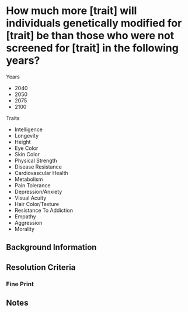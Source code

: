 
# How much more [trait] will individuals genetically modified for [trait] be than those who were not screened for [trait] in the following years?

Years

* 2040
* 2050
* 2075
* 2100

Traits

* Intelligence
* Longevity
* Height
* Eye Color
* Skin Color
* Physical Strength
* Disease Resistance
* Cardiovascular Health
* Metabolism
* Pain Tolerance
* Depression/Anxiety
* Visual Acuity
* Hair Color/Texture
* Resistance To Addiction
* Empathy
* Aggression
* Morality

## Background Information

## Resolution Criteria

### Fine Print

## Notes
